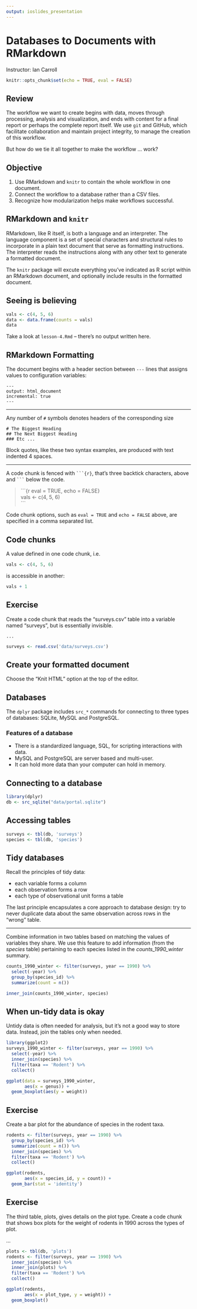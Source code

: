 ```yaml
---
output: ioslides_presentation
---
```


# Databases to Documents with RMarkdown

Instructor: Ian Carroll

```r
knitr::opts_chunk$set(echo = TRUE, eval = FALSE)
```

## Review

The workflow we want to create begins with data, moves through processing, analysis and visualization, and ends with content for a final report or perhaps the complete report itself. We use `git` and GitHub, which facilitate collaboration and maintain project integrity, to manage the creation of this workflow.

But how do we tie it all together to make the workflow ... work?

## Objective

1. Use RMarkdown and `knitr` to contain the whole workflow in one document.
1. Connect the workflow to a database rather than a CSV files.
1. Recognize how modularization helps make workflows successful.
   
## RMarkdown and `knitr`

RMarkdown, like R itself, is both a language and an interpreter. The language component is a set of special characters and structural rules to incorporate in a plain text document that serve as formatting instructions. The interpreter reads the instructions along with any other text to generate a formatted document.

The `knitr` package will excute everything you've indicated as R script within an RMarkdown document, and optionally include results in the formatted document.

## Seeing is believing

```r
vals <- c(4, 5, 6)
data <- data.frame(counts = vals)
data
```

Take a look at `lesson-4.Rmd` -- there's no output written here.

## RMarkdown Formatting

The document begins with a header section between `---` lines that assigns values to configuration variables:

    ---
    output: html_document
    incremental: true
    ---

***

Any number of `#` symbols denotes headers of the corresponding size

    # The Biggest Heading
    ## The Next Biggest Heading
    ### Etc ...

Block quotes, like these two syntax examples, are produced with text indented 4 spaces.

***

A code chunk is fenced with ` ```{r} `, that's three backtick characters, above and ` ``` ` below the code.

> \`\`\`{r eval = TRUE, echo = FALSE}  
> vals <- c(4, 5, 6)  
> \`\`\`

Code chunk options, such as `eval = TRUE` and `echo = FALSE` above, are specified in a comma separated list.

## Code chunks

A value defined in one code chunk, i.e.

```r
vals <- c(4, 5, 6)
```

is accessible in another:

```r
vals + 1
```

## Exercise

Create a code chunk that reads the "surveys.csv" table into a variable named "surveys", but is essentially invisible.

    ...

```r
surveys <- read.csv('data/surveys.csv')
```

## Create your formatted document

Choose the "Knit HTML" option at the top of the editor.

## Databases

The `dplyr` package includes `src_*` commands for connecting to three types of databases: SQLite, MySQL and PostgreSQL.

### Features of a database

- There is a standardized language, SQL, for scripting interactions with data.
- MySQL and PostgreSQL are server based and multi-user.
- It can hold more data than your computer can hold in memory.

## Connecting to a database

```r
library(dplyr)
db <- src_sqlite("data/portal.sqlite")
```

## Accessing tables

```r
surveys <- tbl(db, 'surveys')
species <- tbl(db, 'species')
```

## Tidy databases

Recall the principles of tidy data:

- each variable forms a column
- each observation forms a row
- each type of observational unit forms a table

The last principle encapsulates a core approach to database design: try to never duplicate data about the same observation across rows in the "wrong" table.

***

Combine information in two tables based on matching the values of variables they share. We use this feature to add information (from the *species* table) pertaining to each species listed in the *counts_1990_winter* summary.

```r
counts_1990_winter <- filter(surveys, year == 1990) %>%
  select(-year) %>%
  group_by(species_id) %>%
  summarize(count = n())

inner_join(counts_1990_winter, species)
```

## When **un-**tidy data is okay

Untidy data is often needed for analysis, but it's not a good way to store data. Instead, join the tables only when needed.

```r
library(ggplot2)
surveys_1990_winter <- filter(surveys, year == 1990) %>%
  select(-year) %>%
  inner_join(species) %>%
  filter(taxa == 'Rodent') %>%
  collect()

ggplot(data = surveys_1990_winter,
       aes(x = genus)) +
  geom_boxplot(aes(y = weight))
```

## Exercise

Create a bar plot for the abundance of species in the rodent taxa.

```r
rodents <- filter(surveys, year == 1990) %>%
  group_by(species_id) %>%
  summarize(count = n()) %>%
  inner_join(species) %>%
  filter(taxa == 'Rodent') %>%
  collect()

ggplot(rodents,
       aes(x = species_id, y = count)) +
  geom_bar(stat = 'identity')
```



## Exercise

The third table, plots, gives details on the plot type. Create a code chunk that shows box plots for the weight of rodents in 1990 across the types of plot.

   ...

```r
plots <- tbl(db, 'plots')
rodents <- filter(surveys, year == 1990) %>%
  inner_join(species) %>%
  inner_join(plots) %>%
  filter(taxa == 'Rodent') %>%
  collect()

ggplot(rodents,
       aes(x = plot_type, y = weight)) +
  geom_boxplot()
```
